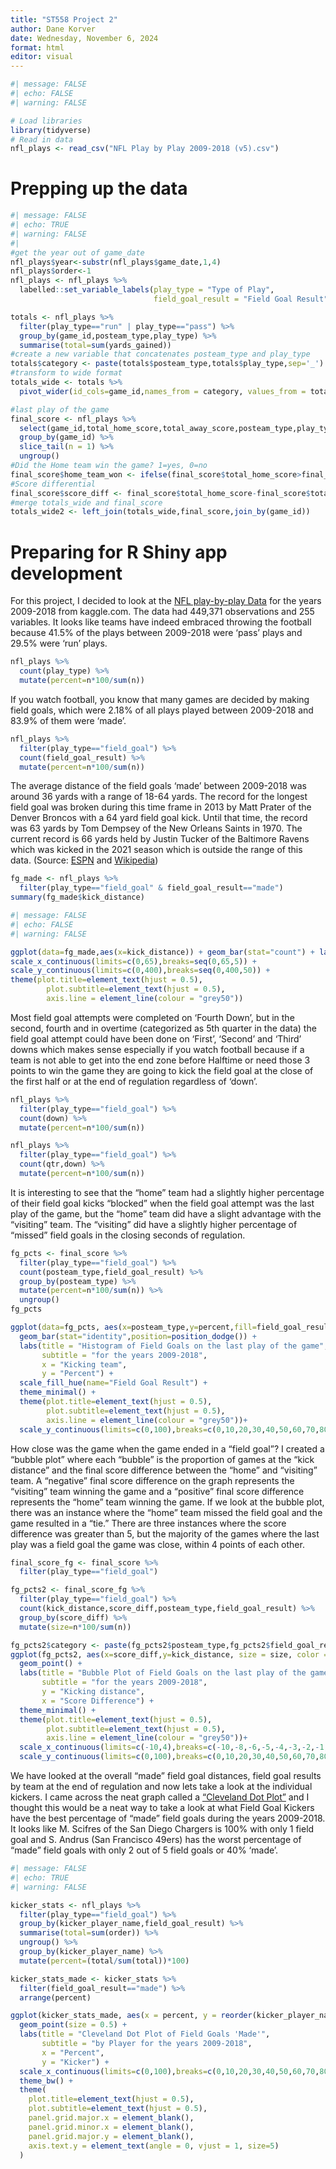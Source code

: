 ```yaml
---
title: "ST558 Project 2"
author: Dane Korver
date: Wednesday, November 6, 2024
format: html
editor: visual
---
```


```r
#| message: FALSE
#| echo: FALSE
#| warning: FALSE

# Load libraries
library(tidyverse)
# Read in data
nfl_plays <- read_csv("NFL Play by Play 2009-2018 (v5).csv")
```

# Prepping up the data

```r
#| message: FALSE
#| echo: TRUE
#| warning: FALSE
#| 
#get the year out of game_date
nfl_plays$year<-substr(nfl_plays$game_date,1,4)
nfl_plays$order<-1
nfl_plays <- nfl_plays %>% 
  labelled::set_variable_labels(play_type = "Type of Play",
                                field_goal_result = "Field Goal Result")

totals <- nfl_plays %>% 
  filter(play_type=="run" | play_type=="pass") %>%
  group_by(game_id,posteam_type,play_type) %>%
  summarise(total=sum(yards_gained))
#create a new variable that concatenates posteam_type and play_type 
totals$category <- paste(totals$posteam_type,totals$play_type,sep='_')
#transform to wide format
totals_wide <- totals %>%
  pivot_wider(id_cols=game_id,names_from = category, values_from = total)

#last play of the game
final_score <- nfl_plays %>% 
  select(game_id,total_home_score,total_away_score,posteam_type,play_type,field_goal_result,kick_distance,posteam_type) %>%
  group_by(game_id) %>%
  slice_tail(n = 1) %>%
  ungroup()
#Did the Home team win the game? 1=yes, 0=no
final_score$home_team_won <- ifelse(final_score$total_home_score>final_score$total_away_score,1,0)
#Score differential
final_score$score_diff <- final_score$total_home_score-final_score$total_away_score
#merge totals_wide and final_score 
totals_wide2 <- left_join(totals_wide,final_score,join_by(game_id))

```

# Preparing for R Shiny app development

For this project, I decided to look at the [NFL play-by-play Data](https://www.kaggle.com/datasets/maxhorowitz/nflplaybyplay2009to2016/data) for the years 2009-2018 from kaggle.com. The data had 449,371 observations and 255 variables. It looks like teams have indeed embraced throwing the football because 41.5% of the plays between 2009-2018 were 'pass' plays and 29.5% were 'run' plays.

```r

nfl_plays %>% 
  count(play_type) %>%
  mutate(percent=n*100/sum(n))

```

If you watch football, you know that many games are decided by making field goals, which were 2.18% of all plays played between 2009-2018 and 83.9% of them were 'made'.

```r

nfl_plays %>% 
  filter(play_type=="field_goal") %>%
  count(field_goal_result) %>%
  mutate(percent=n*100/sum(n))

```

The average distance of the field goals 'made' between 2009-2018 was around 36 yards with a range of 18-64 yards. The record for the longest field goal was broken during this time frame in 2013 by Matt Prater of the Denver Broncos with a 64 yard field goal kick. Until that time, the record was 63 yards by Tom Dempsey of the New Orleans Saints in 1970. The current record is 66 yards held by Justin Tucker of the Baltimore Ravens which was kicked in the 2021 season which is outside the range of this data. (Source: [ESPN](https://www.espn.com/nfl/story/_/id/40994229/what-longest-field-goals-nfl-history) and [Wikipedia](https://en.wikipedia.org/wiki/Field_goal))

```r

fg_made <- nfl_plays %>% 
  filter(play_type=="field_goal" & field_goal_result=="made")
summary(fg_made$kick_distance)

```

```r
#| message: FALSE
#| echo: FALSE
#| warning: FALSE

ggplot(data=fg_made,aes(x=kick_distance)) + geom_bar(stat="count") + labs(title = "Histogram of 'Made' Field Goals", subtitle = "for the years 2009-2018", x = "Kick Distance (in yards)", y = "Count") + theme_minimal() + 
scale_x_continuous(limits=c(0,65),breaks=seq(0,65,5)) +
scale_y_continuous(limits=c(0,400),breaks=seq(0,400,50)) + 
theme(plot.title=element_text(hjust = 0.5),
        plot.subtitle=element_text(hjust = 0.5),
        axis.line = element_line(colour = "grey50"))

```

Most field goal attempts were completed on 'Fourth Down', but in the second, fourth and in overtime (categorized as 5th quarter in the data) the field goal attempt could have been done on 'First', 'Second' and 'Third' downs which makes sense especially if you watch football because if a team is not able to get into the end zone before Halftime or need those 3 points to win the game they are going to kick the field goal at the close of the first half or at the end of regulation regardless of 'down'.

```r

nfl_plays %>% 
  filter(play_type=="field_goal") %>%
  count(down) %>%
  mutate(percent=n*100/sum(n))

nfl_plays %>% 
  filter(play_type=="field_goal") %>%
  count(qtr,down) %>%
  mutate(percent=n*100/sum(n))

```

It is interesting to see that the “home” team had a slightly higher percentage of their field goal kicks “blocked” when the field goal attempt was the last play of the game, but the “home” team did have a slight advantage with the “visiting” team. The "visiting" did have a slightly higher percentage of “missed” field goals in the closing seconds of regulation.

```r

fg_pcts <- final_score %>% 
  filter(play_type=="field_goal") %>%
  count(posteam_type,field_goal_result) %>%
  group_by(posteam_type) %>%
  mutate(percent=n*100/sum(n)) %>%
  ungroup()
fg_pcts

ggplot(data=fg_pcts, aes(x=posteam_type,y=percent,fill=field_goal_result)) +
  geom_bar(stat="identity",position=position_dodge()) +
  labs(title = "Histogram of Field Goals on the last play of the game",
       subtitle = "for the years 2009-2018",
       x = "Kicking team",
       y = "Percent") +
  scale_fill_hue(name="Field Goal Result") + 
  theme_minimal() +
  theme(plot.title=element_text(hjust = 0.5),
        plot.subtitle=element_text(hjust = 0.5),
        axis.line = element_line(colour = "grey50"))+
  scale_y_continuous(limits=c(0,100),breaks=c(0,10,20,30,40,50,60,70,80,90,100))

```

How close was the game when the game ended in a "field goal"? I created a “bubble plot” where each “bubble” is the proportion of games at the “kick distance” and the final score difference between the “home” and “visiting” team. A “negative” final score difference on the graph represents the “visiting” team winning the game and a “positive” final score difference represents the “home” team winning the game. If we look at the bubble plot, there was an instance where the “home” team missed the field goal and the game resulted in a “tie.” There are three instances where the score difference was greater than 5, but the majority of the games where the last play was a field goal the game was close, within 4 points of each other.

```r

final_score_fg <- final_score %>% 
  filter(play_type=="field_goal")

fg_pcts2 <- final_score_fg %>% 
  filter(play_type=="field_goal") %>%
  count(kick_distance,score_diff,posteam_type,field_goal_result) %>%
  group_by(score_diff) %>%
  mutate(size=n*100/sum(n))

fg_pcts2$category <- paste(fg_pcts2$posteam_type,fg_pcts2$field_goal_result,sep=' ')
ggplot(fg_pcts2, aes(x=score_diff,y=kick_distance, size = size, color = category)) +
  geom_point() +
  labs(title = "Bubble Plot of Field Goals on the last play of the game",
       subtitle = "for the years 2009-2018",
       y = "Kicking distance",
       x = "Score Difference") +
  theme_minimal() +
  theme(plot.title=element_text(hjust = 0.5),
        plot.subtitle=element_text(hjust = 0.5),
        axis.line = element_line(colour = "grey50"))+
  scale_x_continuous(limits=c(-10,4),breaks=c(-10,-8,-6,-5,-4,-3,-2,-1,0,1,2,3,4))+
  scale_y_continuous(limits=c(0,100),breaks=c(0,10,20,30,40,50,60,70,80,90,100))

```

We have looked at the overall “made” field goal distances, field goal results by team at the end of regulation and now lets take a look at the individual kickers. I came across the neat graph called a [“Cleveland Dot Plot”](https://r-graphics.org) and I thought this would be a neat way to take a look at what Field Goal Kickers have the best percentage of “made” field goals during the years 2009-2018. It looks like M. Scifres of the San Diego Chargers is 100% with only 1 field goal and S. Andrus (San Francisco 49ers) has the worst percentage of “made” field goals with only 2 out of 5 field goals or 40% 'made'.

```r
#| message: FALSE
#| echo: TRUE
#| warning: FALSE

kicker_stats <- nfl_plays %>% 
  filter(play_type=="field_goal") %>%
  group_by(kicker_player_name,field_goal_result) %>%
  summarise(total=sum(order)) %>%
  ungroup() %>%
  group_by(kicker_player_name) %>%
  mutate(percent=(total/sum(total))*100)

kicker_stats_made <- kicker_stats %>% 
  filter(field_goal_result=="made") %>%
  arrange(percent)

ggplot(kicker_stats_made, aes(x = percent, y = reorder(kicker_player_name, percent))) +
  geom_point(size = 0.5) +  
  labs(title = "Cleveland Dot Plot of Field Goals 'Made'",
       subtitle = "by Player for the years 2009-2018",
       x = "Percent",
       y = "Kicker") +
  scale_x_continuous(limits=c(0,100),breaks=c(0,10,20,30,40,50,60,70,80,90,100))+
  theme_bw() +
  theme(
    plot.title=element_text(hjust = 0.5),
    plot.subtitle=element_text(hjust = 0.5),
    panel.grid.major.x = element_blank(),
    panel.grid.minor.x = element_blank(),
    panel.grid.major.y = element_blank(),
    axis.text.y = element_text(angle = 0, vjust = 1, size=5)
  )

```
